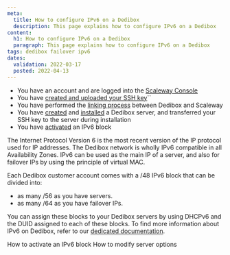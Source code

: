 ```yaml
---
meta:
  title: How to configure IPv6 on a Dedibox
  description: This page explains how to configure IPv6 on a Dedibox
content:
  h1: How to configure IPv6 on a Dedibox
  paragraph: This page explains how to configure IPv6 on a Dedibox
tags: dedibox failover ipv6
dates:
  validation: 2022-03-17
  posted: 2022-04-13
---
```


<Message type="requirement">

- You have an account and are logged into the [Scaleway Console](https://console.scaleway.com)  
- You have [created and uploaded your SSH key](/console/my-project/how-to/create-ssh-key)``
- You have performed the [linking process](/compute/dedibox/how-to/link-dedibox-account/) between Dedibox and Scaleway
- You have [created](/compute/dedibox/how-to/order-dedibox/) and [installed](/compute/dedibox/how-to/install-dedibox/) a Dedibox server, and transferred your SSH key to the server during installation
- You have [activated](/compute/dedibox/how-to/activate-ipv6-block/) an IPv6 block

</Message>

The Internet Protocol Version 6 is the most recent version of the IP protocol used for IP addresses. The Dedibox network is wholly IPv6 compatible in all Availability Zones.
IPv6 can be used as the main IP of a server, and also for failover IPs by using the principle of virtual MAC.

Each Dedibox customer account comes with a /48 IPv6 block that can be divided into:
* as many /56 as you have servers.
* as many /64 as you have failover IPs.

You can assign these blocks to your Dedibox servers by using DHCPv6 and the DUID assigned to each of these blocks. To find more information about IPv6 on Dedibox, refer to our [dedicated documentation](/docs/dedibox-network/ipv6/quickstart/).

 <Navigation title="See Also">
  <PreviousButton to="/compute/dedibox/how-to/activate-ipv6-block">How to activate an IPv6 block</PreviousButton>
  <NextButton to="/compute/dedibox/how-to/modify-server-options">How to modify server options</NextButton>
</Navigation>
